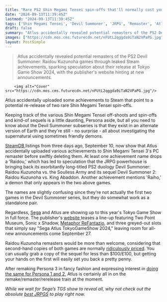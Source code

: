 ```yaml
---
title: "Rare PS2 Shin Megami Tensei spin-offs that'll normally cost you over $150 could be coming back as the Persona publisher accidentally uploads Steam achievements"
date: "2024-09-13T11:39:45Z"
lastmod: "2024-09-13T11:39:45Z"
tags: ['Shin Megami Tensei', 'Devil Summoner', 'JRPG', 'Remaster', 'Atlus', 'Sega', 'Steam', 'Tokyo Game Show', 'PS2']
draft: false
summary: "Atlus accidentally revealed potential remasters of the PS2 Devil Summoner: Raidou Kuzunoha games through leaked Steam achievements, sparking speculation about their release at Tokyo Game Show 2024, with the publisher's website hinting at new announcements."
images: ["https://cdn.mos.cms.futurecdn.net/nFUtL2qggda9iTaN2VPaPG.jpg"]
layout: PostSimple
---
```

> Atlus accidentally revealed potential remasters of the PS2 Devil Summoner: Raidou Kuzunoha games through leaked Steam achievements, sparking speculation about their release at Tokyo Game Show 2024, with the publisher's website hinting at new announcements.


        <img alt="Cover" src="https://cdn.mos.cms.futurecdn.net/nFUtL2qggda9iTaN2VPaPG.jpg"/>
        
Atlus accidentally uploaded some achievements to Steam that point to a potential re-release of two rare Shin Megami Tensei spin-offs.

Keeping track of the various Shin Megami Tensei off-shoots and spin-offs and kind-of sequels is a little daunting, Persona aside, but all you need to know about the Devil Summoner subseries is that they exist in an alternate version of Earth and they're still - no surprise - all about investigating the supernatural using sometimes friendly demons. 

[SteamDB ](https://steamdb.info/app/1413480/history/?changeid=U:52600500)listings from three days ago, September 10, now show that Atlus accidentally uploaded various achievements to Shin Megami Tensei 3's PC remaster before swiftly deleting them. At least one achievement name drops a 'Raidou,' which has led to speculation that the JRPG powerhouse is bringing back its exorbitantly long-titled PS2 duology Devil Summoner: Raidou Kuzunoha vs. the Soulless Army and its sequel Devil Summoner 2: Raidou Kuzunoha vs. King Abaddon. Another achievement mentions 'Raiho,' a demon that only appears in the two above games.

The names are slightly confusing since they're not actually the first two games in the Devil Summoner series, but they do somewhat work as a standalone pair.

Regardless, [Sega](https://www.gamesradar.com/tag/sega/) and Atlus are showing up to this year's Tokyo Game Show in full force. The publisher's [website ](https://tgs.sega.jp/en/)teases a line-up featuring Two Point Museum, Sonic x Shadow, [Metaphor ReFantazio](https://www.gamesradar.com/games/jrpg/metaphor-refantazio-guide/), and three greyed-out slots that simply say "Sega Atlus TokyoGameShow 2024," leaving room for all-new announcements come September 27.

Raidou Kuzunoha remasters would be more than welcome, considering that second-hand copies of both games are normally [ridiculously priced](https://www.bing.com/shop?q=Devil+Summoner+2%3A+Raidou+Kuzunoha+vs.+King+Abaddon&qs=n&form=SHOPSB&sp=-1&lq=0&pq=devil+summoner+2%3A+raidou+kuzunoha+vs.+king+abaddon&sc=0-50&sk=&cvid=0D4ACEFCDCD343B1A689FF8412D4E989&ghsh=0&ghacc=0&ghpl=). You can usually grab a copy of the sequel for less than $100/£100, but getting your hands on the first will easily set you back a pretty penny. 

After remaking Persona 3 in fancy fashion and expressing interest in [doing the same for Persona 1 and 2](https://www.gamesradar.com/games/persona/persona-1-and-2-remakes-arent-on-atlus-schedule-right-now-but-the-jrpg-series-producer-would-like-to-do-it-someday/), Atlus is certainly all in on the remake/remaster/rerelease train at the moment.

*While we wait for Sega’s TGS show to reveal all, why not check out the absolute *[<em>best JRPGS</em>](https://www.gamesradar.com/best-jrpgs/)* to play right now.* 
        